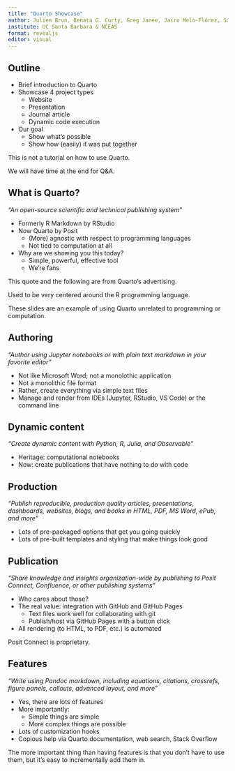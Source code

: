 ```yaml
---
title: "Quarto Showcase"
author: Julien Brun, Renata G. Curty, Greg Janée, Jairo Melo-Flórez, Sam Shanny-Csik
institute: UC Santa Barbara & NCEAS
format: revealjs
editor: visual
---
```


## Outline

-   Brief introduction to Quarto
-   Showcase 4 project types
    -   Website
    -   Presentation
    -   Journal article
    -   Dynamic code execution
-   Our goal
    -   Show what's possible
    -   Show how (easily) it was put together

::: notes
This is not a tutorial on how to use Quarto.

We will have time at the end for Q&A.
:::

## What is Quarto?

*"An open-source scientific and technical publishing system"*

-   Formerly R Markdown by RStudio
-   Now Quarto by Posit
    -   (More) agnostic with respect to programming languages
    -   Not tied to computation at all
-   Why are we showing you this today?
    -   Simple, powerful, effective tool
    -   We're fans

::: notes
This quote and the following are from Quarto's advertising.

Used to be very centered around the R programming language.

These slides are an example of using Quarto unrelated to programming or computation.
:::

## Authoring

*"Author using Jupyter notebooks or with plain text markdown in your favorite editor"*

-   Not like Microsoft Word; not a monolothic application
-   Not a monolithic file format
-   Rather, create everything via simple text files
-   Manage and render from IDEs (Jupyter, RStudio, VS Code) or the command line

## Dynamic content

*"Create dynamic content with Python, R, Julia, and Observable"*

-   Heritage: computational notebooks
-   Now: create publications that have nothing to do with code

## Production

*"Publish reproducible, production quality articles, presentations, dashboards, websites, blogs, and books in HTML, PDF, MS Word, ePub, and more"*

-   Lots of pre-packaged options that get you going quickly
-   Lots of pre-built templates and styling that make things look good

## Publication

*"Share knowledge and insights organization-wide by publishing to Posit Connect, Confluence, or other publishing systems"*

-   Who cares about those?
-   The real value: integration with GitHub and GitHub Pages
    -   Text files work well for collaborating with git
    -   Publish/host via GitHub Pages with a button click
-   All rendering (to HTML, to PDF, etc.) is automated

::: notes
Posit Connect is proprietary.
:::

## Features

*"Write using Pandoc markdown, including equations, citations, crossrefs, figure panels, callouts, advanced layout, and more"*

-   Yes, there are lots of features
-   More importantly:
    -   Simple things are simple
    -   More complex things are possible
-   Lots of customization hooks
-   Copious help via Quarto documentation, web search, Stack Overflow

::: notes
The more important thing than having features is that you don't have to use them, but it's easy to incrementally add them in.
:::
